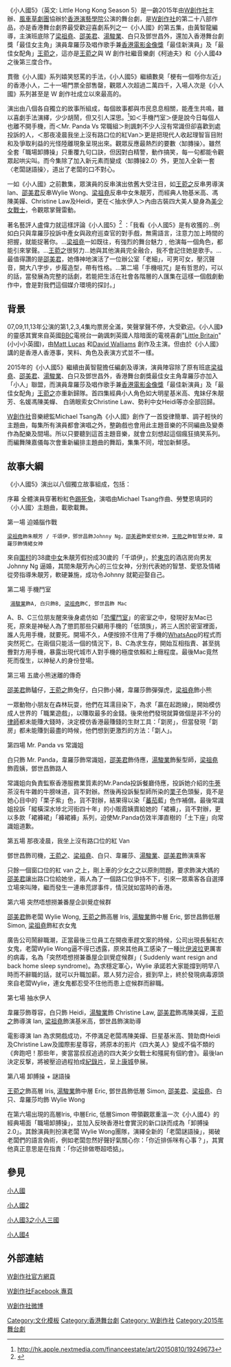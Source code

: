 {{copyedit|time=2015-09-24T06:35:35+00:00}}
{{refimprove|time=2015-09-24T06:35:35+00:00}}
{{Infobox
|name         = Infobox/doc
|bodystyle    = 
|title        =小人國5
Little Hong Kong Season 5


|titlestyle   = 
|image        = 
|imagestyle   = 
|caption      = 
|captionstyle = 
|headerstyle  = background:#ccf;
|labelstyle   = background:#ddf;
|datastyle    = 


|header1=
|label1=表演形式
|data1=舞台劇
|header2=
|label2=演出資料
|data2=2015月7月10日至7月26日
  [[香港演藝學院|香港演藝學院]]歌劇院
|header3=
|label3=場次
|data3=21 場
|header4=
|label4=語言
|data4=中文（粵語）
|header5=
|label5=主辦
|data5=[[W創作社|W創作社]]
|header6=
|label6=協辦
|data6=[[風車草劇團|風車草劇團]]
|header7=
|label7=編劇、導演、監製
|data7=黃智龍
|header8=
|label8=演員
|data8=[[梁祖堯|梁祖堯]]、[[王菀之|王菀之]]、[[湯駿業|湯駿業]]、[[邵美君|邵美君]] 、白只、韋羅莎、 鄧世昌
|header9=
|label9=演出顧問 
|data9=司徒慧焯
|header10=
|label10=聯合監製
|data10=曾浩賢
|header11=
|label11=佈景
|data11=邵偉敏
|header12=
|label12=執行佈景設計
|data12=孫詠君
|header13=
|label13=燈光
|data13=楊子欣
|header14=
|label14=形象
|data14=梁健棠
|header15=
|label15=助理形象設計
|data15=Joyce Ma@BEAU, Vic Lau@BEAU
|header16=
|label16=音樂
|data16=曾偉賢
|header17=
|label17=音響
|data17=夏恩蓓
|header18=
|label18=編舞
|data18=陳嘉儀
|header19=
|label19=錄像
|data19=law b & chu fung@Invisible Lab
|header20=
|label20=製作經理
|data20=陳寶愉
|header21=
|label21=舞台監督
|data21=劉漢華
|header22=
|label22=執行舞台監督
|data22=孔稜斯
|header23=
|label23=監製助理
|data23=陳溥堃
|header24=
|label24=平面設計總監
|data24=Kent Fok @ tn PEACOCK
|header25=
|label25=海報攝影
|data25=SimonC
|header26=
|label26=
|data26=




|belowstyle = background:#ddf;
|below = 
}}








《小人國5》（英文: Little Hong Kong Season 5）是一齣2015年由[[W創作社|W創作社]]主辦、[[風車草劇團|風車草劇團]]協辦於[[香港演藝學院|香港演藝學院]]公演的舞台劇，是[[W創作社|W創作社]]的第二十八部作品，亦是香港舞台劇界最受歡迎喜劇系列之一《小人國》的第五集，由黃智龍編導，主演班底除了[[梁祖堯|梁祖堯]]、[[邵美君|邵美君]]、[[湯駿業|湯駿業]]、白只及鄧世昌外，還加入香港舞台劇獎「最佳女主角」演員韋羅莎及唱作歌手兼[[香港電影金像獎|香港電影金像獎]]「最佳新演員」及「最佳女配角」[[王菀之|王菀之]]，這亦是[[王菀之|王菀之]]與 W 創作社繼音樂劇《柯迪夫》和《小人國4》之後第三度合作。

貫徹《小人國》系列嬉笑怒罵的手法，《小人國5》繼續數臭「梗有一個喺你左近」的香港小人，二十一場門票全部售罄，觀眾人次超過二萬四千，入場人次是《小人國》系列甚至是 W 創作社成立以來最高的。


演出由八個各自獨立的故事所組成，每個故事都與市民息息相關，能產生共鳴，雖以喜劇手法演繹，少少胡鬧，但又引人深思。<ref>http://hk.apple.nextmedia.com/financeestate/art/20150810/19249673</ref>如＜手機鬥室＞便是說今日每個人也離不開手機，而＜Mr. Panda Vs 常職組＞則諷刺不少人沒有常識但卻喜歡到處投訴的人，＜那夜凌晨我坐上沒有路口位的紅Van＞更是把現代人收起理智盲目附和及爭取利益的光怪陸離現象呈現出來。觀眾反應最熱烈的要數〈缷膞操〉。雖然全套「職場卸膞操」只重覆九句口訣，但因對白精警，動作搞笑，每一句都能令觀眾起哄尖叫。而今集除了加入新元素而變成〈缷膞操2.0〉外，更加入全新一套〈老闆謎語操〉，道出了老闆的口不對心。

一如《小人國》之前數集，眾演員的反串演出依舊大受注目，如[[王菀之|王菀之]]反串男導演Ian、[[邵美君|邵美君]]反串Wylie Wong、[[梁祖堯|梁祖堯]]反串中女朱靚芳，而經典人物基米高、馮陳美嬋、Christine Law及Heidi，更在＜抽水伊人＞內由古裝四大美人變身為[[美少女戰士|美少女戰士]]，令觀眾掌聲雷動。


著名藝評人盧偉力就這樣評論《小人國5》<ref>{{Cite web |url=http://lowailuk.blogspot.hk/2015/07/w5.html |title=存档副本 |access-date=2015-09-22 |archive-date=2017-01-13 |archive-url=https://web.archive.org/web/20170113110433/http://lowailuk.blogspot.hk/2015/07/w5.html |dead-url=no }}</ref> ：「我看《小人國5》是有收獲的…例如白只與韋羅莎投訴中產女與政府巡查官的對手戲，無需語言，注意力加上時間的把握，就能捉著你。…[[梁祖堯|梁祖堯]]一如既往，有強烈的舞台魅力﹐他演每一個角色，都能引來掌聲。…[[王菀之|王菀之]]很努力…她與其他演員完全融合，我不會記住她是歌手。…最值得讚的是[[邵美君|邵美君]]，她傳神地演活了一位辦公室「老細」，可男可女，壓沉聲音，開大八字步，步履造型，帶有性格。…第二場「手機咀咒」是有哲思的，可以的話，當發展為完整的話劇，若能把生活在社會各階層的人匯集在這樣一個戲劇動作中，會是對我們這個媒介環境的探討。」




==背景==

07,09,11,13年公演的第1,2,3,4集均票房全滿，笑聲掌聲不停，大受歡迎。《小人國》的靈感其實來自英國[[BBC|BBC]]電視台一齣諷刺英國人陰暗面的電視喜劇"[[Little_Britain|Little Britain]]"(小小小英國)，由[[Matt_Lucas|Matt Lucas]] 和[[David_Walliams|David Walliams]] 創作及主演。但由於《小人國》講的是香港人香港事，笑料、角色及表演方式並不一樣。

2015年的《小人國5》繼續由黃智龍擔任編劇及導演，演員陣容除了原有班底[[梁祖堯|梁祖堯]]、[[邵美君|邵美君]]、[[湯駿業|湯駿業]]、白只及鄧世昌外，香港舞台劇獎最佳女主角韋羅莎亦加入「小人」聯盟，而演員韋羅莎及唱作歌手兼[[香港電影金像獎|香港電影金像獎]]「最佳新演員」及「最佳女配角」[[王菀之|王菀之]]亦重新歸隊。首四集經典小人角色如大明星基米高、鬼妹仔朱靚芳、名媛馮陳美蟬、 白鴿眼索女Christine Law、勢利中女Heidi等亦全部回歸。

[[W創作社|W創作社]]音樂總監Michael Tsang為《小人國》創作了一首旋律簡單、調子輕快的主題曲，每集所有演員都會演唱之外，整齣戲也會用此主題音樂的不同編曲及變奏作為配樂及間場。所以只要聽到這首主題音樂，就會立刻想起這個瘋狂搞笑系列。而編舞陳嘉儀每次會重新編排主題曲的舞蹈，集集不同，增加新鮮感。


==故事大綱==

《小人國5》演出以八個獨立故事組成，包括：

序幕
全體演員穿著粉紅色[[踢死兔|踢死兔]]，演唱由Michael Tsang作曲、勞雙恩填詞的〈小人國〉主題曲，載歌載舞。

第一場  迫婚腦作戰

 [[梁祖堯|梁祖堯]]飾朱靚芳 / 千頌伊，鄧世昌飾Johnny Ng，[[邵美君|邵美君]]飾愛慾女神，[[王菀之|王菀之]]飾智慧女神，韋羅莎飾情緒女神

來自[[圍村|圍村]]的38歲[[中女|中女]]朱靚芳假扮成30歲的「千頌伊」，於[[東京|東京]]的酒店房向男友 Johnny Ng 逼婚，其間朱靚芳內心的三位女神，分別代表她的智慧、愛慾及情緒從旁指導朱靚芳，軟硬兼施，成功令Johnny 就範迎娶自己。 

第二場 手機鬥室

  [[湯駿業|湯駿業]]飾A, 白只飾B, [[梁祖堯|梁祖堯]]飾C, 鄧世昌飾 Mac

A、B、C三位朋友醒來後身處仿如「[[恐懼鬥室|恐懼鬥室]]」的密室之中，發現好友Mac已死，原來是神秘人為了懲罰那些只顧用手機的「低頭族」，將三人困於密室裡面，誰人先用手機，就要死。開場不久，A便按捺不住用了手機的[[WhatsApp|WhatsApp]]的程式而突然死亡。在兩個只能活一個的情況下，B、C為求生存，開始互相指責、甚至挑釁對方用手機，暴露出現代城市人對手機的極度依賴和上癮程度。最後Mac竟然死而復生，以神秘人的身份登場。

第三場 五歲小熊迷離的傳奇

[[邵美君|邵美君]]飾驢仔，[[王菀之|王菀之]]飾兔仔，白只飾小豬，韋羅莎飾彈彈虎，[[梁祖堯|梁祖堯]]飾小熊

一眾動物小朋友在森林玩耍，他們在耳濡目染下，為求「贏在起跑線」，開始模仿成人世界的「職業遊戲」，以賺取最多的金錢。後來他們發現就算做個是非不分的[[律師|律師]]都未能賺大錢時，決定模仿香港最賺錢的生財工具：「劏房」，但當發現「劏房」都未能賺到最盡的時候，他們想到更激烈的方法：「劏人」。


第四場 Mr. Panda vs 常識姐

白只飾 Mr. Panda，韋羅莎飾常識姐，[[邵美君|邵美君]]飾侍應，[[湯駿業|湯駿業]]飾髮型師，[[梁祖堯|梁祖堯]]飾霞姨，鄧世昌飾路人

常識姐向負責監察香港服務業質素的Mr.Panda投訴餐廳侍應，投訴她介紹的[[牛蒡|牛蒡]]茶沒有牛雜的牛膀味道，貨不對辦。然後再投訴髮型師所染的[[栗子|栗子]]色頭髮，竟不是她心目中的「栗子紫」色，貨不對辦，結果得以染「[[蕃茄|蕃茄]]藍」色作補償。最後常識姐投訴「縱橫深水埗北河街四十年」的小販霞姨賣給她的「裙褲」，貨不對辦，更以多款「裙褲裙」「褲裙褲」系列，迫使Mr.Panda仿效半澤直樹的「土下座」向常識姐道歉。

第五場	那夜凌晨，我坐上沒有路口位的紅 Van

鄧世昌飾司機，[[王菀之|王菀之]]、[[梁祖堯|梁祖堯]]、白只、韋羅莎、[[湯駿業|湯駿業]]、[[邵美君|邵美君]]飾演乘客

只餘一個窗口位的紅 van 之上，剛上車的少女之之以原則問題，要求飾演大媽的[[邵美君|邵美君]]讓出路口位給她坐，兩人為了一個路口位爭持不下，引來一眾乘客各自選擇立場來叫陣，繼而發生一連串荒謬事件，情況就如當時的香港。

第六場 突然唔想撈兼番屋企訓覺症候群

[[邵美君|邵美君]]飾老闆 Wylie Wong, [[王菀之|王菀之]]飾高層 Iris, [[湯駿業|湯駿業]]飾中層 Eric, 鄧世昌飾低層 Simon, [[梁祖堯|梁祖堯]]飾紅衣女鬼

廣告公司鬧辭職潮，正當最後三位員工在開夜車趕文案的時候，公司出現長髮紅衣女鬼，老闆Wylie Wong逼不得已透露，原來其他員工感染了一種比[[伊波拉|伊波拉]]更厲害的病毒，名為「突然唔想撈兼番屋企訓覺症候群」( Suddenly want resign and back home sleep syndrome)。為求穩定軍心，Wylie 承諾若大家能撐到明早八時而不辭職的話，就可以升職加薪。眾人努力迎合，捱到早上，終於發現病毒源頭來自老闆Wylie，連女鬼都忍受不住他而患上症候群而辭職。

第七場 抽水伊人

韋羅莎飾尊容，白只飾 Heidi，[[湯駿業|湯駿業]]飾 Christine Law, [[邵美君|邵美君]]飾馮陳美嬋，[[王菀之|王菀之]]飾導演 Ian, [[梁祖堯|梁祖堯]]飾演基米高，鄧世昌飾演助導

電影導演 Ian 為求開戲成功，不停滿足老闆馮陳美嬋、巨星基米高、贊助商Heidi及Christine Law及國際影星尊容，將原本的影片《四大美人》變成不倫不類的《奔跑吧！那些年，麥當當叔叔追過的四大美少女戰士和殭屍有個約會》。最後Ian決定反撃，將被壓迫過程拍成[[紀錄片|紀錄片]]，呈上[[康城|康城]]參展。

第八場 卸膊操 + 謎語操

[[王菀之|王菀之]]飾高層 Iris, [[湯駿業|湯駿業]]飾中層 Eric, 鄧世昌飾低層 Simon, [[邵美君|邵美君]]、[[梁祖堯|梁祖堯]]、白只、韋羅莎均飾 Wylie Wong

在第六場出現的高層Iris, 中層Eric, 低層Simon 帶領觀眾重溫一次《小人國4》的經典場面「職場卸膊操」，並加入反映香港社會實況的新口訣而成為「卸膊操 2.0」。其餘演員則扮演老闆 Wylie Wong團隊，演繹全新的「老闆謎語操」，揭破老闆們的語言偽術，例如老闆忽然好聲好氣關心你：「你近排係咪有心事？」，其實他真正意思是在指責：「你近排做嘢超唔掂」。

==參見==

[[小人國_(舞台劇)|小人國]]

[[小人國2_(舞台劇)|小人國2]]

[[小人國3之小人三國|小人國3之小人三國]]

[[小人國4|小人國4]]





==外部連結==

[http://www.wtheatre.org.hk W創作社官方網頁] {{Wayback|url=http://www.wtheatre.org.hk/ |date=20060402233946 }}

[https://www.facebook.com/WTheatre W創作社Facebook 專頁] {{Wayback|url=https://www.facebook.com/WTheatre |date=20190123162853 }}

[http://weibo.com/WTheatre W創作社微博] {{Wayback|url=http://weibo.com/WTheatre |date=20140225161800 }}

{{Navbox
|name   = W創作社
|title  = [[W創作社|W創作社]]
|style  = text-align:left; vertical-align: top;
|groupstyle = text-align:left; vertical-align:middle; background:#efefef;
|belowstyle = text-align: left; height:30px; vertical-align:bottom;
|state  = expand

|group1 = 演出劇目
|list1  = [[青春殘酷物語_(舞台劇)|青春殘酷物語]]（1999年）．[[戀愛次貨|戀愛次貨]]（1999年）．[[戀之惑星|戀之惑星]]（2001年）．[[廢柴|廢柴]]（2002年）．[[十二月部屋|十二月部屋]]（2002年）．[[廢柴|廢柴（重演）]]（2003年）．[[馴情記|馴情記]]（2003年）．[[次貨|次貨]]（2003年）．[[攣到爆|攣到爆]]（2004年）．[[攣到爆|攣到爆(重演)]]（2004年）．[[你今日拯救咗地球未呀?|你今日拯救咗地球未呀?]]（2005年）．[[梁祝下世傳奇_(舞台劇)|梁祝下世傳奇]]（2005年）．[[攣到爆|攣到爆（三度公演）]]（2006年）．[[Empty_(舞台劇)|Empty]]（2006年）．[[一期一會_(音樂劇)|一期一會]]（2007年）．[[一期一會_(音樂劇)|一期一會（重演）]]（2007年）．[[小人國_(舞台劇)|小人國]]（2007年）．[[攣到爆|攣到爆（四度公演）]]（2008年）．[[白雪先生灰先生|白雪先生灰先生]]（2008年）．[[Last_Smile,_First_Tear|Last Smile, First Tear]]（2008年）．[[小人國2_(舞台劇)|小人國2]]（2008年）．[[我不快樂|我不快樂]]（2009年）．[[戀愛總是平靜地意外身亡|戀愛總是平靜地意外身亡]]（2009年）．[[柯迪夫|Octave 柯迪夫]]（2010年）．[[戀愛總是平靜地意外身亡|戀愛總是平靜地意外身亡（重演）]]（2010年）．[[小人國3之小人三國|小人國3之小人三國]]（2011年）．[[攣到爆|攣到爆（五度公演）]]（2011年）．[[愛是雪|Love is Shit 愛是雪]]（2011年）．[[紅海人。藍海戰|紅海人。藍海戰]]（2012年）．[[開關係|開關係]]（2012年）．[[愛是雪|Love is Shit 愛是雪（2013春季版）]]（2013年）．[[小人國4|小人國4]]（2013年）．[[修羅場_(舞台劇)|修羅場 (舞台劇)]]（2014年）．男男女女男（2014年）．[[姬絲汀羅與她的三個好友囉|姬絲汀羅與她的三個好友囉]]（2015年）
|group2 = 音樂劇場
|list2  = [[馴情記|馴情記]]（2003年）．[[你今日拯救咗地球未呀?|你今日拯救咗地球未呀?]]（2005年）．[[梁祝下世傳奇_(舞台劇)|梁祝下世傳奇]]（2005年）．[[一期一會_(音樂劇)|一期一會]]（2007年）．[[一期一會_(音樂劇)|一期一會（重演）]]（2007年）．[[Last_Smile,_First_Tear|Last Smile, First Tear]]（2008年）．[[柯迪夫|Octave 柯迪夫]]（2010年）．[[紅海人。藍海戰|紅海人。藍海戰]]（2012年）
|group3 = 小人國系列
|list3  = [[小人國_(舞台劇)|小人國]]（2007年）．[[小人國2_(舞台劇)|小人國2]]（2008年）．[[小人國3之小人三國|小人國3之小人三國]]（2011年）．[[小人國4|小人國4]]（2013年）．[外傳][[姬絲汀羅與她的三個好友囉|姬絲汀羅與她的三個好友囉]]（2015年）

}}

<noinclude>[[Category:文化模板|Category:文化模板]]</noinclude>

[[Category:香港舞台劇|Category:香港舞台劇]]
[[Category:_W創作社|Category: W創作社]]
[[Category:2015年舞台劇|Category:2015年舞台劇]]